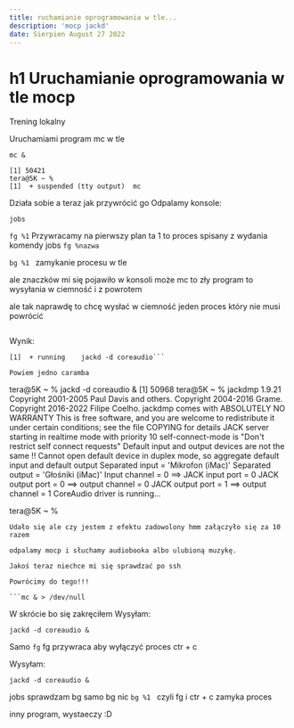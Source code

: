 ```yaml
---
title: ruchamianie oprogramowania w tle...
description: 'mocp jackd'
date: Sierpien August 27 2022
---
```


# h1 Uruchamianie oprogramowania w tle mocp

Trening lokalny

Uruchamiami program mc w tle

```mc &```

```
[1] 50421
tera@5K ~ % 
[1]  + suspended (tty output)  mc
```
Działa sobie a teraz jak przywrócić go 
Odpalamy konsole:

```jobs```

```fg %1```
Przywracamy na pierwszy plan ta 1 to proces spisany z wydania komendy jobs
```fg %nazwa```

```bg %1 ```
zamykanie procesu w tle

ale znaczków mi się pojawiło w konsoli może mc to zły program to wysyłania w ciemność i z powrotem

ale tak naprawdę to chcę wysłać w ciemność jeden proces który nie musi powrócić

```jackd -d coreaudio &
```
Wynik:

```tera@5K ~ % jobs
[1]  + running    jackd -d coreaudio```

Powiem jedno caramba

```
tera@5K ~ % jackd -d coreaudio &
[1] 50968
tera@5K ~ % jackdmp 1.9.21
Copyright 2001-2005 Paul Davis and others.
Copyright 2004-2016 Grame.
Copyright 2016-2022 Filipe Coelho.
jackdmp comes with ABSOLUTELY NO WARRANTY
This is free software, and you are welcome to redistribute it
under certain conditions; see the file COPYING for details
JACK server starting in realtime mode with priority 10
self-connect-mode is "Don't restrict self connect requests"
Default input and output devices are not the same !!
Cannot open default device in duplex mode, so aggregate default input and default output
Separated input = 'Mikrofon (iMac)' 
Separated output = 'Głośniki (iMac)' 
Input channel = 0 ==> JACK input port = 0
JACK output port = 0 ==> output channel = 0
JACK output port = 1 ==> output channel = 1
CoreAudio driver is running...

tera@5K ~ %
```
Udało się ale czy jestem z efektu zadowolony hmm załączyło się za 10 razem

odpalamy mocp i słuchamy audiobooka albo ulubioną muzykę.

Jakoś teraz niechce mi się sprawdzać po ssh

Powrócimy do tego!!!

```mc & > /dev/null
```
W skrócie bo się zakręciłem
Wysyłam:
```
jackd -d coreaudio &
```
Samo 
```fg```
fg przywraca aby wyłączyć proces ctr + c

Wysyłam:
```
jackd -d coreaudio &
```
jobs sprawdzam
bg samo bg nic
```bg %1 ```
czyli fg i ctr + c zamyka proces

inny program, wystaeczy :D


